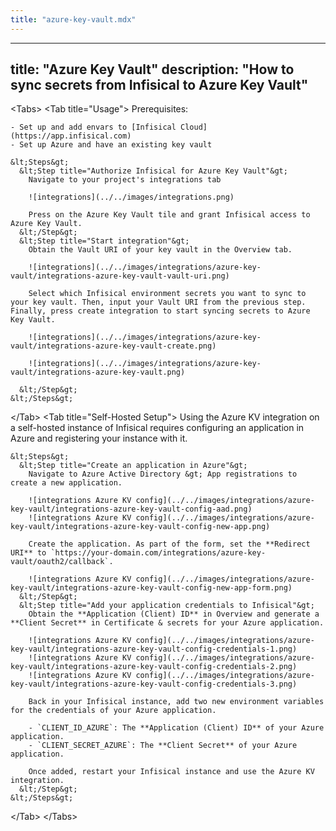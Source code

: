 ```yaml
---
title: "azure-key-vault.mdx"
---
```


---
title: "Azure Key Vault"
description: "How to sync secrets from Infisical to Azure Key Vault"
---

&lt;Tabs&gt;
  &lt;Tab title="Usage"&gt;
    Prerequisites:

    - Set up and add envars to [Infisical Cloud](https://app.infisical.com)
    - Set up Azure and have an existing key vault

    &lt;Steps&gt;
      &lt;Step title="Authorize Infisical for Azure Key Vault"&gt;
        Navigate to your project's integrations tab

        ![integrations](../../images/integrations.png)

        Press on the Azure Key Vault tile and grant Infisical access to Azure Key Vault.
      &lt;/Step&gt;
      &lt;Step title="Start integration"&gt;
        Obtain the Vault URI of your key vault in the Overview tab.

        ![integrations](../../images/integrations/azure-key-vault/integrations-azure-key-vault-vault-uri.png)

        Select which Infisical environment secrets you want to sync to your key vault. Then, input your Vault URI from the previous step. Finally, press create integration to start syncing secrets to Azure Key Vault.

        ![integrations](../../images/integrations/azure-key-vault/integrations-azure-key-vault-create.png)

        ![integrations](../../images/integrations/azure-key-vault/integrations-azure-key-vault.png)

      &lt;/Step&gt;
    &lt;/Steps&gt;
  &lt;/Tab&gt;
  &lt;Tab title="Self-Hosted Setup"&gt;
    Using the Azure KV integration on a self-hosted instance of Infisical requires configuring an application in Azure
    and registering your instance with it.

    &lt;Steps&gt;
      &lt;Step title="Create an application in Azure"&gt;
        Navigate to Azure Active Directory &gt; App registrations to create a new application.
        
        ![integrations Azure KV config](../../images/integrations/azure-key-vault/integrations-azure-key-vault-config-aad.png) 
        ![integrations Azure KV config](../../images/integrations/azure-key-vault/integrations-azure-key-vault-config-new-app.png) 

        Create the application. As part of the form, set the **Redirect URI** to `https://your-domain.com/integrations/azure-key-vault/oauth2/callback`.
        
        ![integrations Azure KV config](../../images/integrations/azure-key-vault/integrations-azure-key-vault-config-new-app-form.png) 
      &lt;/Step&gt;
      &lt;Step title="Add your application credentials to Infisical"&gt;
        Obtain the **Application (Client) ID** in Overview and generate a **Client Secret** in Certificate & secrets for your Azure application.

        ![integrations Azure KV config](../../images/integrations/azure-key-vault/integrations-azure-key-vault-config-credentials-1.png) 
        ![integrations Azure KV config](../../images/integrations/azure-key-vault/integrations-azure-key-vault-config-credentials-2.png) 
        ![integrations Azure KV config](../../images/integrations/azure-key-vault/integrations-azure-key-vault-config-credentials-3.png) 
        
        Back in your Infisical instance, add two new environment variables for the credentials of your Azure application.

        - `CLIENT_ID_AZURE`: The **Application (Client) ID** of your Azure application.
        - `CLIENT_SECRET_AZURE`: The **Client Secret** of your Azure application.
        
        Once added, restart your Infisical instance and use the Azure KV integration.
      &lt;/Step&gt;
    &lt;/Steps&gt;
  &lt;/Tab&gt;
&lt;/Tabs&gt;

